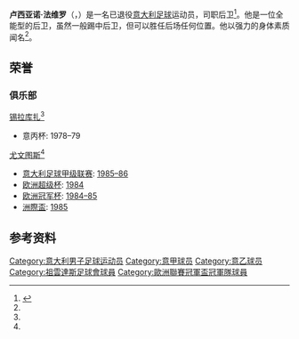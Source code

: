 {{Infobox football biography
| name = 卢西亚诺·法维罗<br />''Luciano Favero''
| image = 
| fullname = Luciano Favero 
| birth_date  = {{birth date and age|1957|10|11|df=yes}}
| birth_place = [[意大利|意大利]][[圣马里亚迪萨拉|圣马里亚迪萨拉]]
| height = {{convert|1.77|m|ftin|abbr=on}}
| currentclub =
| position = [[后卫_(足球)|后卫]] 
| youthclubs1   = [[梅斯特雷足球俱乐部|梅斯特雷]]
| youthclubs2   = [[瓦雷泽足球俱乐部|瓦雷泽]]
| years1 = 1975–1976 
| years2 = 1976–1977 
| years3 = 1977–1978 
| years4 = 1978–1980 
| years5 = 1980–1981
| years6 = 1981–1984
| years7 = 1984–1989
| years8 = 1989–1991 
| clubs1 = Milanese 1920 
| clubs2 = [[墨西拿足球俱乐部|墨西拿]] 
| clubs3 = [[沙勒尼塔納足球俱樂部|沙勒尼塔納]]
| clubs4 = [[锡拉库扎足球俱乐部|锡拉库扎]] 
| clubs5 = [[里米尼足球俱乐部|里米尼]] 
| clubs6 = [[阿韋利諾足球俱樂部|阿韋利諾]] 
| clubs7 = [[尤文图斯|尤文图斯]] 
| clubs8 = [[维罗纳足球俱乐部|维罗纳]] 
| caps1 = 31  
| caps2 = 37  
| caps3 = 17  
| caps4 = 67  
| caps5 = 38
| caps6 = 78
| caps7 = 133
| caps8 = 65    
| goals1 = 0  
| goals2 = 1  
| goals3 = 0  
| goals4 =
}}
'''卢西亚诺·法维罗'''（{{lang-it|'''Luciano Favero'''}}，{{bd|1957年|10月11日|catIdx=Favero, Luciano}}）是一名已退役[[意大利|意大利]][[足球|足球]]运动员，司职后卫<ref name=tuttojuve.com>{{cite web|url=http://www.tuttojuve.com/gli-eroi-bianconeri/gli-eroi-in-bianconero-luciano-favero-65729|title=Gli eroi in bianconero: Luciano FAVERO|website=tuttojuve.com|language=it|author1=Stefano Bedeschi|date=11 October 2013|accessdate=26 April 2015|archive-date=2013-10-27|archive-url=https://web.archive.org/web/20131027004505/http://www.tuttojuve.com/gli-eroi-bianconeri/gli-eroi-in-bianconero-luciano-favero-65729|dead-url=no}}</ref>。他是一位全能型的后卫，虽然一般踢中后卫，但可以胜任后场任何位置。他以强力的身体素质闻名<ref name=tuttojuve.com/>。

==荣誉==

===俱乐部===
;[[锡拉库扎足球俱乐部|锡拉库扎]]<ref name=tuttojuve.com/>
*意丙杯: 1978–79

;[[尤文图斯|尤文图斯]]<ref name=tuttojuve.com/>
*[[意大利足球甲级联赛|意大利足球甲级联赛]]: [[1985年至1986年意大利足球甲级联赛|1985–86]]
*[[欧洲超级杯|欧洲超级杯]]: [[1984年欧洲超级杯|1984]]
*[[欧洲冠军杯|欧洲冠军杯]]: [[1984–85年歐洲冠軍盃|1984–85]] 
*[[洲際盃足球賽|洲際盃]]: [[1985年洲際盃|1985]]
==参考资料==
{{reflist}}

{{DEFAULTSORT:Favero, Luciano}}
[[Category:意大利男子足球运动员|Category:意大利男子足球运动员]]
[[Category:意甲球员|Category:意甲球员]]
[[Category:意乙球员|Category:意乙球员]]
[[Category:祖雲達斯足球會球員|Category:祖雲達斯足球會球員]]
[[Category:歐洲聯賽冠軍盃冠軍隊球員|Category:歐洲聯賽冠軍盃冠軍隊球員]]